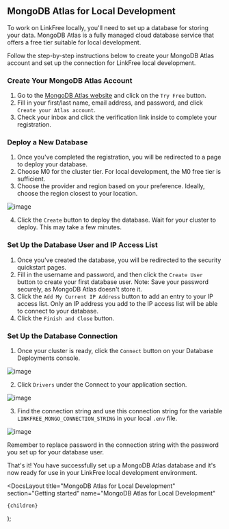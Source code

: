 
## MongoDB Atlas for Local Development

To work on LinkFree locally, you'll need to set up a database for storing your data. MongoDB Atlas is a fully managed cloud database service that offers a free tier suitable for local development.

Follow the step-by-step instructions below to create your MongoDB Atlas account and set up the connection for LinkFree local development.

### Create Your MongoDB Atlas Account

1. Go to the [MongoDB Atlas website](https://www.mongodb.com/cloud/atlas) and click on the `Try Free` button.
2. Fill in your first/last name, email address, and password, and click `Create your Atlas account`.
3. Check your inbox and click the verification link inside to complete your registration.

### Deploy a New Database

1. Once you've completed the registration, you will be redirected to a page to deploy your database.
2. Choose M0 for the cluster tier. For local development, the M0 free tier is sufficient.
3. Choose the provider and region based on your preference. Ideally, choose the region closest to your location.

![image](https://user-images.githubusercontent.com/7236196/236708986-eb643efc-78cb-46b2-9aa9-28a83b8133ef.png)

4. Click the `Create` button to deploy the database. Wait for your cluster to deploy. This may take a few minutes.

### Set Up the Database User and IP Access List

1. Once you've created the database, you will be redirected to the security quickstart pages.
2. Fill in the username and password, and then click the `Create User` button to create your first database user.
   Note: Save your password securely, as MongoDB Atlas doesn't store it.
3. Click the `Add My Current IP Address` button to add an entry to your IP access list. Only an IP address you add to the IP access list will be able to connect to your database.
4. Click the `Finish and Close` button.

### Set Up the Database Connection

1. Once your cluster is ready, click the `Connect` button on your Database Deployments console.

![image](https://user-images.githubusercontent.com/7236196/236709649-4fe1dd9e-fbd1-4df3-b0ff-a845069496b3.png)

2. Click `Drivers` under the Connect to your application section.

![image](https://user-images.githubusercontent.com/7236196/236709974-5e8a1c36-2edb-4a56-bc0d-7ab3c9bd4019.png)

3. Find the connection string and use this connection string for the variable `LINKFREE_MONGO_CONNECTION_STRING` in your local `.env` file.

![image](https://user-images.githubusercontent.com/7236196/236710064-058d05ce-e451-43c7-93ba-c9689f894b7e.png)

Remember to replace password in the connection string with the password you set up for your database user.

That's it! You have successfully set up a MongoDB Atlas database and it's now ready for use in your LinkFree local development environment.

  <DocsLayout
    title="MongoDB Atlas for Local Development"
    section="Getting started"
    name="MongoDB Atlas for Local Development"
  >
    {children}
  </DocsLayout>
);
